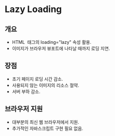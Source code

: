 # Lazy Loading

## 개요

- HTML <img /> 태그의 loading="lazy" 속성 활용.
- 이미지가 브라우저 뷰포트에 나타날 때까지 로딩 지연.

## 장점

- 초기 페이지 로딩 시간 감소.
- 사용되지 않는 이미지의 리소스 절약.
- 서버 부하 감소.

## 브라우저 지원

- 대부분의 최신 웹 브라우저에서 지원.
- 추가적인 자바스크립트 구현 필요 없음.
